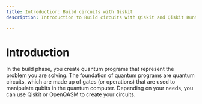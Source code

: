 ```yaml
---
title: Introduction: Build circuits with Qiskit
description: Introduction to Build circuits with Qiskit and Qiskit Runtime

---
```


# Introduction

In the build phase, you create quantum programs that represent the problem you are solving. The foundation of quantum programs are quantum circuits, which are made up of gates (or operations) that are used to manipulate qubits in the quantum computer.  Depending on your needs, you can use Qiskit or OpenQASM to create your circuits.